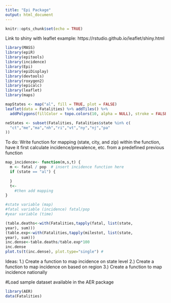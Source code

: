 ```yaml
---
title: "Epi Package"
output: html_document
---
```


```r
knitr::opts_chunk$set(echo = TRUE)
```

Link to shiny with leaflet example:
https://rstudio.github.io/leaflet/shiny.html 

```r
library(MASS)
library(epiR)
library(epitools)
library(incidence)
library(Epi)
library(epiDisplay)
library(devtools)
library(roxygen2)
library(epicalc)
library(leaflet)
library(maps)
```

```r
mapStates <- map("al", fill = TRUE, plot = FALSE)
leaflet(data = Fatalities) %>% addTiles() %>%
  addPolygons(fillColor = topo.colors(10, alpha = NULL), stroke = FALSE)

```

```r
neStates <- subset(Fatalities, Fatalities$state %in% c(
  "ct","me","ma","nh","ri","vt","ny","nj","pa"
))

```



To do: 
Write function for mapping (state, city, and zip)
within the function, have it first calculate incidence/prevalence, etc. from a predefined previous function

```r
map_incidence<- function(m,s,t) {
  m <- fatal / pop  # insert incidence function here
  if (state == "al") {
    
  }
  t<-
    #then add mapping
}

#state variable (map)
#fatal variable (incidence) fatal/pop
#year variable (time)
```

```r
(table.deaths<-with(Fatalities,tapply(fatal, list(state,
year), sum)))
(table.exp<-with(Fatalities,tapply(milestot, list(state,
year), sum)))
inc.dense<-table.deaths/table.exp*100
inc.dense
plot.ts(t(inc.dense), plot.type="single") #

```


Ideas:
1.) Create a function to map incidence on state level
2.) Create a function to map incidence on based on region
3.) Create a function to map incidence nationally

#Load sample dataset available in the AER package
```r
library(AER)
data(Fatalities)
```